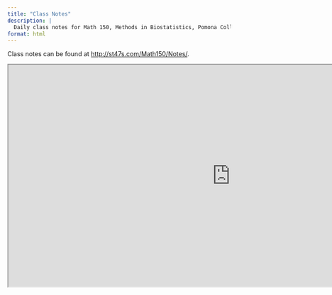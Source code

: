 ```yaml
---
title: "Class Notes"
description: |
  Daily class notes for Math 150, Methods in Biostatistics, Pomona College
format: html
---
```



Class notes can be found at <a href="http://st47s.com/Math150/Notes/" target="_blank">http://st47s.com/Math150/Notes/</a>.

<p>   </p>


:::{.column-page}
<iframe src="https://st47s.com/Math150/Notes/" title="Class Notes for Math 150" width="1000" height="500" data-external="1"></iframe>
:::


